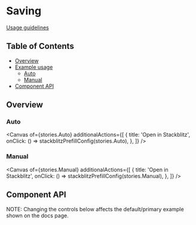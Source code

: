 
# Saving

[Usage guidelines](https://pages.github.ibm.com/carbon/ibm-products/components/save/usage/)

## Table of Contents

- [Overview](#overview)
- [Example usage](#example-usage)
    - [Auto](#auto)
    - [Manual](##auto)
- [Component API](#component-api)

## Overview
### Auto

<Canvas
  of={stories.Auto}
  additionalActions={[
    {
      title: 'Open in Stackblitz',
      onClick: () => stackblitzPrefillConfig(stories.Auto),
    },
  ]}
/>

### Manual

<Canvas
  of={stories.Manual}
  additionalActions={[
    {
      title: 'Open in Stackblitz',
      onClick: () => stackblitzPrefillConfig(stories.Manual),
    },
  ]}
/>


## Component API
NOTE: Changing the controls below affects the default/primary example shown on the docs page.
<Controls />
